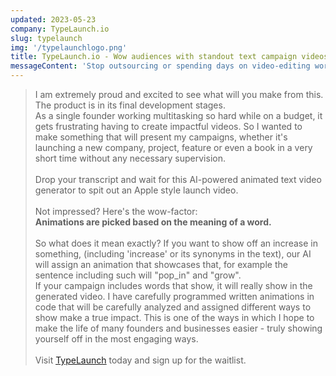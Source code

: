 ```yaml
---
updated: 2023-05-23
company: TypeLaunch.io
slug: typelaunch
img: '/typelaunchlogo.png'
title: TypeLaunch.io - Wow audiences with standout text campaign videos.
messageContent: 'Stop outsourcing or spending days on video-editing work - drop your transcript and let us do the work in minutes.'
---
```


> I am extremely proud and excited to see what will you make from this. The product is in its final development stages.\
> As a single founder working multitasking so hard while on a budget, it gets frustrating having to create impactful videos.
> So I wanted to make something that will present my campaigns, whether it's launching a new company, project, feature or even
> a book in a very short time without any necessary supervision.
> \
> \
> Drop your transcript and wait for this AI-powered animated text video generator to spit out an Apple style launch video.
> \
> \
> Not impressed? Here's the wow-factor:
> \
> **Animations are picked based on the meaning of a word.** \
> \
> So what does it mean exactly?
> If you want to show off an increase in something, (including 'increase' or its synonyms in the text), our AI will assign an
> animation that showcases that, for example the sentence including such will "pop_in" and "grow".
> \
> If your campaign includes words that show, it will really show in the generated video. I have carefully programmed
> written animations in code that will be carefully analyzed and assigned different ways to show make a true impact.
> This is one of the ways in which I hope to make the life of many founders and businesses easier - truly showing yourself
> off in the most engaging ways.
> \
> \
> Visit <u>[TypeLaunch](https://www.typelaunch.io/)</u> today and sign up for the waitlist.
